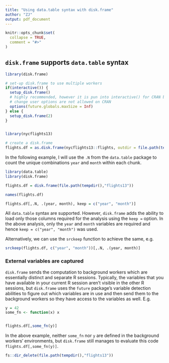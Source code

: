 ```yaml
---
title: "Using data.table syntax with disk.frame"
author: "ZJ"
output: pdf_document
---
```


```r
knitr::opts_chunk$set(
  collapse = TRUE,
  comment = "#>"
)
```

## `disk.frame` supports `data.table` syntax


```r
library(disk.frame)

# set-up disk.frame to use multiple workers
if(interactive()) {
  setup_disk.frame()
  # highly recommended, however it is pun into interactive() for CRAN because
  # change user options are not allowed on CRAN
  options(future.globals.maxSize = Inf)  
} else {
  setup_disk.frame(2)
}


library(nycflights13)

# create a disk.frame
flights.df = as.disk.frame(nycflights13::flights, outdir = file.path(tempdir(),"flights13"), overwrite = TRUE)
```

In the following example, I will use the `.N` from the `data.table` package to count the unique combinations `year` and `month` within each chunk.

```r
library(data.table)
library(disk.frame)

flights.df = disk.frame(file.path(tempdir(),"flights13"))

names(flights.df)

flights.df[,.N, .(year, month), keep = c("year", "month")]
```

All `data.table` syntax are supported. However, `disk.frame` adds the ability to load only those columns required for the analysis using the `keep =` option. In the above analysis, only the `year` and `month` variables are required and hence `keep = c("year", "month")` was used. 

Alternatively, we can use the `srckeep` function to achieve the same, e.g.

```r
srckeep(flights.df, c("year", "month"))[,.N, .(year, month)]
```

### External variables are captured

`disk.frame` sends the computation to background workers which are essentially distinct and separate R sessions. Typically, the variables that you have available in your current R session aren't visible in the other R sessions, but `disk.frame` uses the `future` package's variable detection abilities to figure out which variables are in use and then send them to the background workers so they have access to the variables as well. E.g.

```r
y = 42 
some_fn <- function(x) x


flights.df[,some_fn(y)]
```

In the above example, neither `some_fn` nor `y` are defined in the background workers' environments, but `disk.frame` still manages to evaluate this code `flights.df[,some_fn(y)]`.

```r
fs::dir_delete(file.path(tempdir(),"flights13"))
```